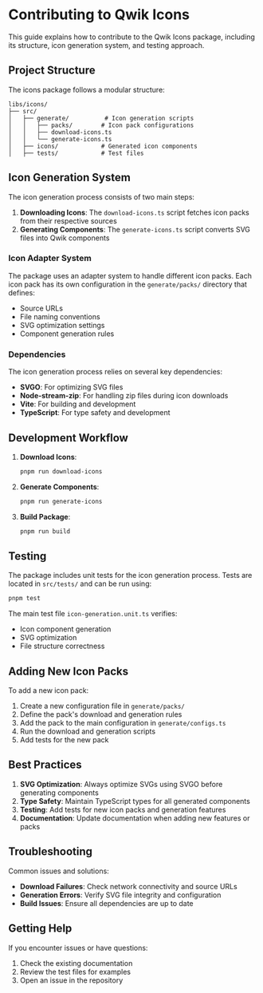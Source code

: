 # Contributing to Qwik Icons

This guide explains how to contribute to the Qwik Icons package, including its structure, icon generation system, and testing approach.

## Project Structure

The icons package follows a modular structure:

```
libs/icons/
├── src/
│   ├── generate/          # Icon generation scripts
│   │   ├── packs/        # Icon pack configurations
│   │   ├── download-icons.ts
│   │   └── generate-icons.ts
│   ├── icons/            # Generated icon components
│   ├── tests/            # Test files
```

## Icon Generation System

The icon generation process consists of two main steps:

1. **Downloading Icons**: The `download-icons.ts` script fetches icon packs from their respective sources
2. **Generating Components**: The `generate-icons.ts` script converts SVG files into Qwik components

### Icon Adapter System

The package uses an adapter system to handle different icon packs. Each icon pack has its own configuration in the `generate/packs/` directory that defines:

- Source URLs
- File naming conventions
- SVG optimization settings
- Component generation rules

### Dependencies

The icon generation process relies on several key dependencies:

- **SVGO**: For optimizing SVG files
- **Node-stream-zip**: For handling zip files during icon downloads
- **Vite**: For building and development
- **TypeScript**: For type safety and development

## Development Workflow

1. **Download Icons**:
   ```bash
   pnpm run download-icons
   ```

2. **Generate Components**:
   ```bash
   pnpm run generate-icons
   ```

3. **Build Package**:
   ```bash
   pnpm run build
   ```

## Testing

The package includes unit tests for the icon generation process. Tests are located in `src/tests/` and can be run using:

```bash
pnpm test
```

The main test file `icon-generation.unit.ts` verifies:
- Icon component generation
- SVG optimization
- File structure correctness

## Adding New Icon Packs

To add a new icon pack:

1. Create a new configuration file in `generate/packs/`
2. Define the pack's download and generation rules
3. Add the pack to the main configuration in `generate/configs.ts`
4. Run the download and generation scripts
5. Add tests for the new pack

## Best Practices

1. **SVG Optimization**: Always optimize SVGs using SVGO before generating components
2. **Type Safety**: Maintain TypeScript types for all generated components
3. **Testing**: Add tests for new icon packs and generation features
4. **Documentation**: Update documentation when adding new features or packs

## Troubleshooting

Common issues and solutions:

- **Download Failures**: Check network connectivity and source URLs
- **Generation Errors**: Verify SVG file integrity and configuration
- **Build Issues**: Ensure all dependencies are up to date

## Getting Help

If you encounter issues or have questions:

1. Check the existing documentation
2. Review the test files for examples
3. Open an issue in the repository 